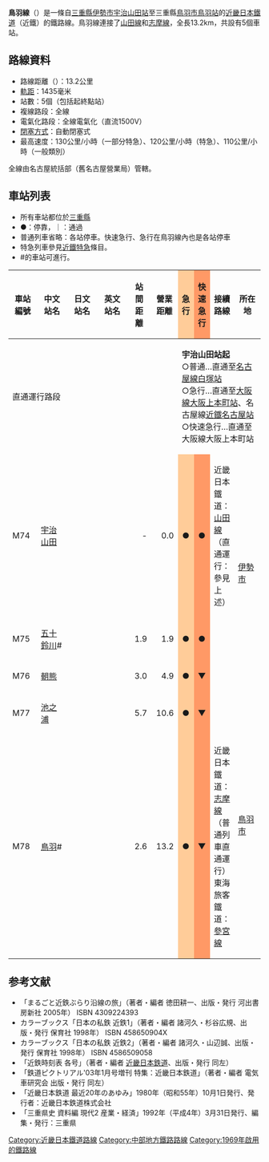 {{Infobox 鐵道路線
|日文原名 = 鳥羽線
|平假名 = とばせん
|羅馬拼音 = Toba sen
|路線名稱 = [[File:KintetsuLogo.svg|19px]] 鳥羽線
|路線顏色 = #00b3c1
|圖片 = Kintetsu Toba Line 23000 series 20100104.jpg
|圖片大小 = 300px
|圖片說明 = 池之浦－鳥羽段行走的伊勢志摩Liner。<br />前方非電氣化的單線軌道為JR[[參宮線|參宮線]]
|國家 = {{JPN}}
|所在地 = [[三重縣|三重縣]][[伊勢市|伊勢市]]、[[鳥羽市|鳥羽市]]
|起點 = [[宇治山田站|宇治山田站]]
|終點 = [[鳥羽站|鳥羽站]]
|路線記號 = [[File:KT_number-M.svg|20px]]
|站數 = 5個
|通車 = 1969年12月15日
|擁有者 = [[File:KintetsuLogo.svg|19px]] [[近畿日本鐵道|近畿日本鐵道]]
|營運者 = [[File:KintetsuLogo.svg|19px]] 近畿日本鐵道
|車輛基地 = {{link-ja|明星檢車區|明星検車区}}
|使用車輛 = 參見[[#車輛|車輛]]一節
|路線距離 = 13.2公里
|軌距 = 1,435毫米
|軌道數量 = [[複線鐵路|複線]]
|電氣化方式 = [[直流電|直流電]]1,500 [[伏特|V]] [[高架電纜|高架電纜]]
|保安裝置 = [[自動列車停止裝置#多変周式信号ATS（多変周式（点制御、連続照査型））|近鐵型ATS]]<!--、[[自動列車停止装置#ATS-SP|ATS-SP]]-->
|閉塞方式 = 自動閉塞式
|最高速度 = 130公里/小時
|路線圖 = 
}}
{{近畿日本鐵道RDT/鳥羽線}}
'''鳥羽線'''（{{jpn|j=鳥羽線|hg=とばせん|rm=Toba sen|f=y}}）是一條自[[三重縣|三重縣]][[伊勢市|伊勢市]][[宇治山田站|宇治山田站]]至三重縣[[鳥羽市|鳥羽市]][[鳥羽站|鳥羽站]]的[[近畿日本鐵道|近畿日本鐵道]]（近鐵）的鐵路線。鳥羽線連接了[[山田線_(近畿日本鐵道)|山田線]]和[[志摩線|志摩線]]，全長13.2km，共設有5個車站。
== 路線資料 ==
* 路線距離（{{link-ja|營業距離|営業キロ}}）：13.2公里
* [[軌距|軌距]]：1435毫米
* 站數：5個（包括起終點站）
* 複線路段：全線
* 電氣化路段：全線電氣化（直流1500V）
* [[閉塞_(鐵路)|閉塞方式]]：自動閉塞式
* 最高速度：130公里/小時（一部分特急）、120公里/小時（特急）、110公里/小時（一般類別）
全線由名古屋統括部（舊名古屋營業局）管轄。
== 車站列表 ==
* 所有車站都位於[[三重縣|三重縣]]
* ●：停靠，｜：通過
* 普通列車省略：各站停車。快速急行、急行在鳥羽線內也是各站停車
* 特急列車參見[[近鐵特急|近鐵特急]]條目。
* <nowiki>#</nowiki>的車站可進行{{link-ja|待避站|待避駅|列車待避}}。
{| class="wikitable" rules="all"
|-
!style="width:3em;"|車站編號
!style="width:5em;"|中文站名
!style="width:5em;"|日文站名
!style="width:5em;"|英文站名
!style="width:2.5em;"|站間距離
!style="width:2.5em;"|營業距離
!style="width:1em; background:#fc9;"|急行
!style="width:1em; background:#f96;"|快速急行
!接續路線
!所在地
|-style="border-top:solid 2px #02d0be;"
!colspan="6"|直通運行路段
|colspan="4"|'''宇治山田站起'''<br/>○普通…直通至[[名古屋線|名古屋線]][[白塚站|白塚站]]<br/>○急行…直通至[[大阪線|大阪線]][[大阪上本町站|大阪上本町站]]、名古屋線[[近鐵名古屋站|近鐵名古屋站]]<br/>○快速急行…直通至大阪線大阪上本町站
|-
!M74
|[[宇治山田站|宇治山田]]
|{{lang|ja|宇治山田}}
|{{lang|en|Uji-Yamada}}
|style="text-align:right;"|-
|style="text-align:right;"|0.0
|style="text-align:center; background:#fc9;"|●
|style="text-align:center; background:#f96;"|●
|近畿日本鐵道：{{近鐵車站編號|M}} [[山田線_(近畿日本鐵道)|山田線]]（直通運行：參見上述）
|rowspan="3" style="width:4em;"|[[伊勢市|伊勢市]]
|-
!M75
|[[五十鈴川站|五十鈴川]]#
|{{lang|ja|五十鈴川}}
|{{lang|en|Isuzugawa}}
|style="text-align:right;"|1.9
|style="text-align:right;"|1.9
|style="text-align:center; background:#fc9;"|●
|style="text-align:center; background:#f96;"|●
| 
|-
!M76
|[[朝熊站|朝熊]]
|{{lang|ja|朝熊}}
|{{lang|en|Asama}}
|style="text-align:right;"|3.0
|style="text-align:right;"|4.9
|style="text-align:center; background:#fc9;"|●
|style="text-align:center; background:#f96;"|▼
| 
|-
!M77
|[[池之浦站|池之浦]]
|{{lang|ja|池の浦}}
|{{lang|en|Ikenoura}}
|style="text-align:right;"|5.7
|style="text-align:right;"|10.6
|style="text-align:center; background:#fc9;"|●
|style="text-align:center; background:#f96;"|▼
| 
|rowspan="2"|[[鳥羽市|鳥羽市]]
|-
!M78
|[[鳥羽站|鳥羽]]#
|{{lang|ja|鳥羽}}
|{{lang|en|Toba}}
|style="text-align:right;"|2.6
|style="text-align:right;"|13.2
|style="text-align:center; background:#fc9;"|●
|style="text-align:center; background:#f96;"|▼
|近畿日本鐵道：{{近鐵車站編號|M}} [[志摩線|志摩線]]（普通列車直通運行）<br />東海旅客鐵道：{{Color|#f77321|■}}[[參宮線|參宮線]]
|}

== 参考文献 ==
* 「まるごと近鉄ぶらり沿線の旅」（著者・編者 徳田耕一、出版・発行 河出書房新社 2005年） ISBN 4309224393 
* カラーブックス「日本の私鉄 近鉄1」（著者・編者 諸河久・杉谷広規、出版・発行 保育社 1998年） ISBN 458650904X 
* カラーブックス「日本の私鉄 近鉄2」（著者・編者 諸河久・山辺誠、出版・発行 保育社 1998年） ISBN 4586509058 
* 「近鉄時刻表 各号」（著者・編者 [[近畿日本鉄道|近畿日本鉄道]]、出版・発行 同左） 
* 「鉄道ピクトリアル'03年1月号増刊 特集：近畿日本鉄道」（著者・編者 電気車研究会 出版・発行 同左）
* 「近畿日本鉄道 最近20年のあゆみ」1980年（昭和55年）10月1日発行、発行者：近畿日本鉄道株式会社
* 「三重県史 資料編 現代2 産業・経済」1992年（平成4年）3月31日発行、編集・発行：三重県
{{山田線·鳥羽線·志摩線}}
{{近畿日本鐵道路線}}
{{名古屋大眾運輸}}
{{DEFAULTSORT:Toba sen}}
[[Category:近畿日本鐵道路線|Category:近畿日本鐵道路線]]
[[Category:中部地方鐵路路線|Category:中部地方鐵路路線]]
[[Category:1969年啟用的鐵路線|Category:1969年啟用的鐵路線]]